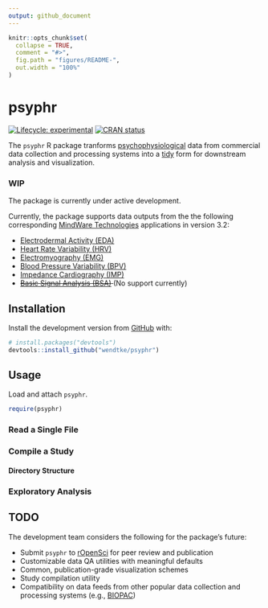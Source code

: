```yaml
---
output: github_document
---
```


<!-- README.md is generated from README.Rmd. Please edit that file -->

```r
knitr::opts_chunk$set(
  collapse = TRUE,
  comment = "#>",
  fig.path = "figures/README-",
  out.width = "100%"
)
```
# psyphr

<!-- badges: start -->
[![Lifecycle: experimental](https://img.shields.io/badge/lifecycle-experimental-orange.svg)](https://www.tidyverse.org/lifecycle/#experimental)
[![CRAN status](https://www.r-pkg.org/badges/version/psyphr)](https://cran.r-project.org/package=psyphr)
<!-- badges: end -->

The `psyphr` R package tranforms [psychophysiological](https://en.wikipedia.org/wiki/Psychophysiology) data from 
commercial data collection and processing systems into a [tidy](http://vita.had.co.nz/papers/tidy-data.pdf) form for downstream analysis and visualization.

### WIP 

The package is currently under active development. 

Currently, the package supports data outputs from the the following corresponding [MindWare Technologies](https://www.mindwaretech.com/) applications in version 3.2: 

- [Electrodermal Activity (EDA)](https://support.mindwaretech.com/manuals/software/eda/3-2/)
- [Heart Rate Variability (HRV)](https://support.mindwaretech.com/manuals/software/hrv/3-2/) 
- [Electromyography (EMG)](https://support.mindwaretech.com/manuals/software/emg/3-2/)
- [Blood Pressure Variability (BPV)](https://support.mindwaretech.com/manuals/software/bpv/3-2/)
- [Impedance Cardiography (IMP)](https://support.mindwaretech.com/manuals/software/imp/3-2/)
- <del>[Basic Signal Analysis (BSA)](https://support.mindwaretech.com/manuals/software/bsa/3-2/)</del>(No support currently)


## Installation

Install the development version from [GitHub](https://github.com/) with:

``` r
# install.packages("devtools")
devtools::install_github("wendtke/psyphr")
```
## Usage

Load and attach `psyphr`.

```r
require(psyphr)
```


### Read a Single File

### Compile a Study

#### Directory Structure

### Exploratory Analysis



## TODO


The development team considers the following for the package's future:

- Submit `psyphr` to [rOpenSci](https://ropensci.org/) for peer review and publication
- Customizable data QA utilities with meaningful defaults
- Common, publication-grade visualization schemes
- Study compilation utility
- Compatibility on data feeds from other popular data collection and processing systems (e.g., [BIOPAC](https://www.biopac.com/))
